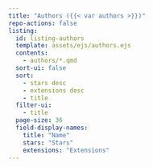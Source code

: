 ```yaml
---
title: "Authors ({{< var authors >}})"
repo-actions: false
listing:
  id: listing-authors
  template: assets/ejs/authors.ejs
  contents:
    - authors/*.qmd
  sort-ui: false
  sort:
    - stars desc
    - extensions desc
    - title
  filter-ui:
    - title
  page-size: 36
  field-display-names:
    title: "Name"
    stars: "Stars"
    extensions: "Extensions"
---
```


::: {#listing-authors}
:::
